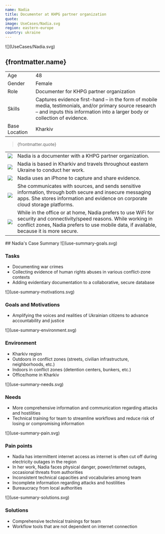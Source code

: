 ```yaml
---
name: Nadia
title: Documenter at KHPG partner organization
quote:
image: UseCases/Nadia.svg
region: eastern-europe
country: ukraine
---
```



<ProfileSection>
![](UseCases/Nadia.svg)

## **{frontmatter.name}**

|               |                                                                                                                                                                                      |
| ------------- | ------------------------------------------------------------------------------------------------------------------------------------------------------------------------------------ |
| Age           | 48                                                                                                                                                                                   |
| Gender        | Female                                                                                                                                                                               |
| Role          | Documenter for KHPG partner organization                                                                                                                                             |
| Skills        | Captures evidence first-hand – in the form of mobile media, testimonials, and/or primary source research – and inputs this information into a larger body or collection of evidence. |
| Base Location | Kharkiv                                                                                                                                                                              |

> {frontmatter.quote}

|                  |                                                                                                                                                                                                                    |
| ---------------- | ------------------------------------------------------------------------------------------------------------------------------------------------------------------------------------------------------------------ |
| ![](khpg.svg)    | Nadia is a documenter with a KHPG partner organization.                                                                                                                                                            |
| ![](folder.svg)  | Nadia is based in Kharkiv and travels throughout eastern Ukraine to conduct her work.                                                                                                                              |
| ![](play.svg)    | Nadia uses an iPhone to capture and share evidence.                                                                                                                                                                |
| ![](hands.svg)   | She communicates with sources, and sends sensitive information, through both secure and insecure messaging apps. She stores information and evidence on corporate cloud storage platforms.                         |
| ![](website.svg) | While in the office or at home, Nadia prefers to use WiFi for security and connectivity/speed reasons. While working in conflict zones, Nadia prefers to use mobile data, if available, because it is more secure. |

</ProfileSection>
<AchievementsSection>
    ## Nadia's Case Summary

<AchievementItem>
![](use-summary-goals.svg)

### Tasks

- Documenting war crimes
- Collecting evidence of human rights abuses in various conflict-zone contexts
- Adding evidentiary documentation to a collaborative, secure database

</AchievementItem>
<AchievementItem>
![](use-summary-motivations.svg)

### Goals and Motivations

- Amplifying the voices and realities of Ukrainian citizens to advance accountability and justice

</AchievementItem>
<AchievementItem>
![](use-summary-environment.svg)

### Environment

- Kharkiv region
- Outdoors in conflict zones (streets, civilian infrastructure, neighborhoods, etc.)
- Indoors in conflict zones (detention centers, bunkers, etc.)
- Office/home in Kharkiv

</AchievementItem>
<AchievementItem>
![](use-summary-needs.svg)

### Needs

- More comprehensive information and communication regarding attacks and hostilities
- Technical training for team to streamline workflows and reduce risk of losing or compromising information

</AchievementItem>
<AchievementItem>
![](use-summary-pain.svg)

### Pain points

- Nadia has intermittent internet access as internet is often cut off during electricity outages in the region
- In her work, Nadia faces physical danger, power/internet outages, occasional threats from authorities
- Inconsistent technical capacities and vocabularies among team
- Incomplete information regarding attacks and hostilities
- Bureaucracy from local authorities

</AchievementItem>
<AchievementItem>
![](use-summary-solutions.svg)

### Solutions

- Comprehensive technical trainings for team
- Workflow tools that are not dependent on internet connection

</AchievementItem>
</AchievementsSection>
